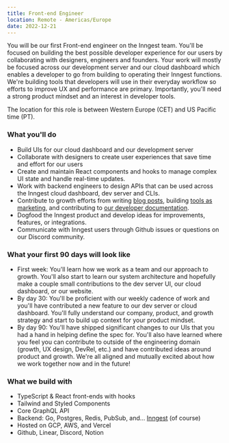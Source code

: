 ```yaml
---
title: Front-end Engineer
location: Remote - Americas/Europe
date: 2022-12-21
---
```

You will be our first Front-end engineer on the Inngest team. You'll be focused on building the best possible developer experience for our users by collaborating with designers, engineers and founders. Your work will mostly be focused across our development server and our cloud dashboard which enables a developer to go from building to operating their Inngest functions. We're building tools that developers will use in their everyday workflow so efforts to improve UX and performance are primary. Importantly, you'll need a strong product mindset and an interest in developer tools.

The location for this role is between Western Europe (CET) and US Pacific time (PT).

### What you'll do

- Build UIs for our cloud dashboard and our development server
- Collaborate with designers to create user experiences that save time and effort for our users
- Create and maintain React components and hooks to manage complex UI state and handle real-time updates.
- Work with backend engineers to design APIs that can be used across the Inngest cloud dashboard, dev server and CLIs.
- Contribute to growth efforts from writing [blog posts](https://inngest.com/blog), building [tools as marketing](https://typedwebhook.tools/), and contributing to [our developer documentation](https://www.inngest.com/docs).
- Dogfood the Inngest product and develop ideas for improvements, features, or integrations.
- Communicate with Inngest users through Github issues or questions on our Discord community.

### What your first 90 days will look like

- First week: You'll learn how we work as a team and our approach to growth. You'll also start to learn our system architecture and hopefully make a couple small contributions to the dev server UI, our cloud dashboard, or our website.
- By day 30: You'll be proficient with our weekly cadence of work and you'll have contributed a new feature to our dev server or cloud dashboard. You'll fully understand our company, product, and growth strategy and start to build up context for your product mindset.
- By day 90: You'll have shipped significant changes to our UIs that you had a hand in helping define the spec for. You'll also have learned where you feel you can contribute to outside of the engineering domain (growth, UX design, DevRel, etc.) and have contributed ideas around product and growth. We're all aligned and mutually excited about how we work together now and in the future!

### What we build with

- TypeScript & React front-ends with hooks
- Tailwind and Styled Components
- Core GraphQL API
- Backend: Go, Postgres, Redis, PubSub, and… [Inngest](https://github.com/inngest/inngest) (of course)
- Hosted on GCP, AWS, and Vercel
- Github, Linear, Discord, Notion
